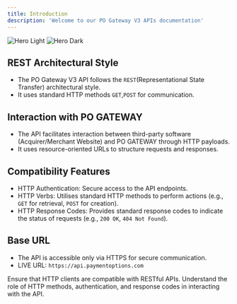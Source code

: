 ```yaml
---
title: Introduction
description: 'Welcome to our PO Gateway V3 APIs documentation'
---
```


<img
  className="block dark:hidden"
  src="/images/api-paymentoptions.png"
  alt="Hero Light"
/>
<img
  className="hidden dark:block"
  src="/images/api-paymentoptions.png"
  alt="Hero Dark"
/>

## REST Architectural Style

- The PO Gateway V3 API follows the `REST`(Representational State Transfer) architectural style.
- It uses standard HTTP methods `GET`,`POST` for communication.

## Interaction with PO GATEWAY
- The API facilitates interaction between third-party software (Acquirer/Merchant Website) and PO GATEWAY through HTTP payloads.
- It uses resource-oriented URLs to structure requests and responses.

## Compatibility Features
- HTTP Authentication: Secure access to the API endpoints.
- HTTP Verbs: Utilises standard HTTP methods to perform actions (e.g., `GET` for retrieval, `POST` for creation).
- HTTP Response Codes: Provides standard response codes to indicate the status of requests (e.g., `200 OK`, `404 Not Found`).

## Base URL
- The API is accessible only via HTTPS for secure communication.
- LIVE URL: `https://api.paymentoptions.com`

<Info>
Ensure that HTTP clients are compatible with RESTful APIs.
Understand the role of HTTP methods, authentication, and response codes in interacting with the API.
</Info>
